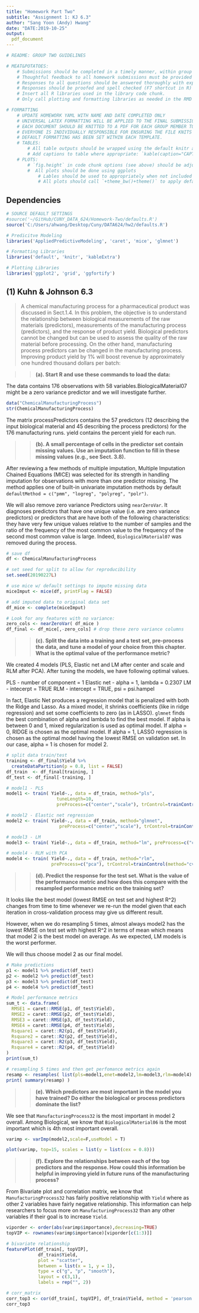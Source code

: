 ---
title: "Homework Part Two"
subtitle: "Assignment 1: KJ 6.3"
author: "Sang Yoon (Andy) Hwang"
date: "DATE:2019-10-25"
output: 
  pdf_document
---

```{r instructions, echo=F, fig.height=3}
# README: GROUP TWO GUIDELINES

# MEAT&POTATOES:
    # Submissions should be completed in a timely manner, within group internal deadlines. 
    # Thoughtful feedback to all homework submissions must be provided in order to compile work. 
    # Responses to all questions should be answered thoroughly with explanations. 
    # Responses should be proofed and spell checked (F7 shortcut in R) upon completion. 
    # Insert all R libraries used in the library code chunk.
    # Only call plotting and formatting libraries as needed in the RMD to compile assignment 

# FORMATTING
    # UPDATE HOMEWORK YAML WITH NAME AND DATE COMPLETED ONLY 
    # UNIVERSAL LATEX FORMATTING WILL BE APPLIED TO THE FINAL SUBMISSION TO ENSURE EVERYONE                               CAN COMPILE DOCUMENT ON THEIR MACHINE
    # EACH DOCUMENT SHOULD BE KNITTED TO A PDF FOR EACH GROUP MEMBER TO REVIEW.
    # EVERYONE IS INDIVIDUALLY RESPONSIBLE FOR ENSURING THE FILE KNITS PROPERLY. 
    # DEFAULT FORMATTING HAS BEEN SET WITHIN EACH TEMPLATE.  
    # TABLES: 
        # All table outputs should be wrapped using the default knitr and kable_styling settings:                             `%>% kable() %>% kable_styling() %>% row_spec()`
        # Add captions to table where appropriate: `kable(caption="CAPTION")`
    # PLOTS:
        # `fig.height` in code chunk options (see above) should be adjusted to larger size when needed (default=3)
        #  All plots should be done using ggplots 
            # Lables should be used to appropriately when not included default graph:                                             `+labs(title="", subtitle="", x="", y="")`
            # All plots should call `+theme_bw()+theme()` to apply default settings
```

## Dependencies 

```{r, echo = F, message=F, warning=F, error=F, comment=NA, self.contained = F}
# SOURCE DEFAULT SETTINGS
#source('~/GitHub/CUNY_DATA_624/Homework-Two/defaults.R')
source('C:/Users/ahwang/Desktop/Cuny/DATA624/hw2/defaults.R')
```

```{r libraries, echo=T}
# Predicitve Modeling
libraries('AppliedPredictiveModeling', 'caret', 'mice', 'glmnet')

# Formatting Libraries
libraries('default', 'knitr', 'kableExtra')

# Plotting Libraries
libraries('ggplot2', 'grid', 'ggfortify')
```

## (1) Kuhn & Johnson 6.3

> A chemical manufacturing process for a pharmaceutical product was discussed in Sect.1.4. In this problem, the objective is to understand the relationship between biological measurements of the raw materials (predictors), measurements of the manufacturing process (predictors), and the response of product yield. Biological predictors cannot be changed but can be used to assess the quality of the raw material before processing. On the other hand, manufacturing process predictors can be changed in the manufacturing process. Improving product yield by 1% will boost revenue by approximately one hundred thousand dollars per batch:

>> **(a). Start R and use these commands to load the data:**

The data contains 176 observations with 58 variables.BiologicalMaterial07 might be a zero variance predictor and we will investigate further.
```{r kj-6.3a}
data("ChemicalManufacturingProcess")
str(ChemicalManufacturingProcess)
```

The matrix processPredictors contains the 57 predictors (12 describing the input biological material and 45 describing the process predictors) for the 176 manufacturing runs. yield contains the percent yield for each run. 

>> **(b). A small percentage of cells in the predictor set contain missing values. Use an imputation function to fill in these missing values (e.g., see Sect. 3.8). **

After reviewing a few methods of multiple imputation, Multiple Imputation Chained Equations (MICE) was selected for its strength in handling imputation for observations with more than one predictor missing. The method applies one of built-in univariate imputation methods by default `defaultMethod = c("pmm", "logreg", "polyreg", "polr")`.

We will also remove zero variance Predictors using `nearZeroVar`.
It diagnoses predictors that have one unique value (i.e. are zero variance predictors) or predictors that are have both of the following characteristics: they have very few unique values relative to the number of samples and the ratio of the frequency of the most common value to the frequency of the second most common value is large. Indeed, `BiologicalMaterial07` was removed during the process.

```{r kj-6.3b}
# save df
df <- ChemicalManufacturingProcess

# set seed for split to allow for reproducibility
set.seed(20190227L)

# use mice w/ default settings to impute missing data
miceImput <- mice(df, printFlag = FALSE)

# add imputed data to original data set
df_mice <- complete(miceImput)

# Look for any features with no variance:
zero_cols <- nearZeroVar( df_mice )
df_final <- df_mice[,-zero_cols] # drop these zero variance columns 
```

>> **(c). Split the data into a training and a test set, pre-process the data, and tune a model of your choice from this chapter. What is the optimal value of the performance metric? **

We created 4 models (PLS, Elastic net and LM after center and scale and RLM after PCA). After tuning the models, we have following optimal values.

PLS - number of component = 1 
Elastic net - alpha = 1, lambda = 0.2307
LM - intecerpt = TRUE
RLM - intercept = TRUE, psi = psi.hampel

In fact, Elastic Net produces a regression model that is penalized with both the Ridge and Lasso. As a mixed model, it shrinks coefficients (like in ridge regression) and set some coefficients to zero (as in LASSO). `glmnet` finds the best combination of alpha and lambda to find the best model. If alpha is between 0 and 1, mixed regularization is used as optimal model. If alpha = 0, RIDGE is chosen as the optimal model. If alpha = 1, LASSO regression is chosen as the optimal model having the lowest RMSE on validation set. In our case, alpha = 1 is chosen for model 2.

```{r kj-6.3c}
# split data train/test
training <- df_final$Yield %>%
  createDataPartition(p = 0.8, list = FALSE)
df_train  <- df_final[training, ]
df_test <- df_final[-training, ]

# model1 - PLS
model1 <- train( Yield~., data = df_train, method="pls",
                   tuneLength=10, 
                   preProcess=c("center","scale"), trControl=trainControl(method="cv",number=5) )

# model2 - Elastic net regression
model2 <- train( Yield~., data = df_train, method="glmnet",
                    preProcess=c("center","scale"), trControl=trainControl(method="cv",number=5) )

# model3 - LM
model3 <- train( Yield~., data = df_train, method="lm", preProcess=c("center","scale"), trControl=trainControl(method="cv",number=5) ) 

# model4 - RLM with PCA
model4 <- train( Yield~., data = df_train, method="rlm", 
                 preProcess=c("pca"), trControl=trainControl(method="cv",number=5) ) 
```

>> **(d). Predict the response for the test set. What is the value of the performance metric and how does this compare with the resampled performance metric on the training set? **

It looks like the best model (lowest RMSE on test set and highest R^2) changes from time to time whenever we re-run the model given that each iteration in cross-validation process may give us different result. 

However, when we do resampling 5 times, almost always model2 has the lowest RMSE on test set with highest R^2 in terms of mean which means that model 2 is the best model on average. As we expected, LM models is the worst performer.

We will thus choose model 2 as our final model. 

```{r kj-6.3d}
# Make predictions
p1 <- model1 %>% predict(df_test)
p2 <- model2 %>% predict(df_test)
p3 <- model3 %>% predict(df_test)
p4 <- model4 %>% predict(df_test)

# Model performance metrics
sum_t <- data.frame(
  RMSE1 = caret::RMSE(p1, df_test$Yield),
  RMSE2 = caret::RMSE(p2, df_test$Yield),
  RMSE3 = caret::RMSE(p3, df_test$Yield),
  RMSE4 = caret::RMSE(p4, df_test$Yield),
  Rsquare1 = caret::R2(p1, df_test$Yield),
  Rsquare2 = caret::R2(p2, df_test$Yield),
  Rsquare3 = caret::R2(p3, df_test$Yield),
  Rsquare4 = caret::R2(p4, df_test$Yield)
)
print(sum_t)

# resampling 5 times and then get perfomance metrics again
resamp <- resamples( list(pls=model1,enet=model2,lm=model3,rlm=model4) )  # examples of using this are on EPage 82 
print( summary(resamp) )
```

>> **(e). Which predictors are most important in the model you have trained? Do either the biological or process predictors dominate the list?** 

We see that `ManufacturingProcess32` is the most important in model 2 overall. Among Biological, we know that `BiologicalMaterial06` is the most important which is 4th most important overall.

```{r kj-6.3e, fig.height=4, echo=F}
varimp <- varImp(model2,scale=F,useModel = T)

plot(varimp, top=15, scales = list(y = list(cex = 0.8)))
```

>> **(f). Explore the relationships between each of the top predictors and the response. How could this information be helpful in improving yield in future runs of the manufacturing process?**

From Bivariate plot and correlation matrix, we know that `ManufacturingProcess32` has fairly positive relationship with `Yield` where as other 2 variables have fairly negative relationship. This information can help researchers to focus more on `ManufacturingProcess32` than any other variables if their goal is to increase `Yield`.

```{r kj-6.3f}
viporder <- order(abs(varimp$importance),decreasing=TRUE)
topVIP <- rownames(varimp$importance)[viporder[c(1:3)]]

# bivariate relationship
featurePlot(df_train[, topVIP],
            df_train$Yield,
            plot = "scatter",
            between = list(x = 1, y = 1),
            type = c("g", "p", "smooth"),
            layout = c(3,1),
            labels = rep("", 2))

# corr_matrix
corr_top3 <- cor(df_train[, topVIP], df_train$Yield, method = 'pearson', use = 'pairwise.complete.obs')
corr_top3
```
